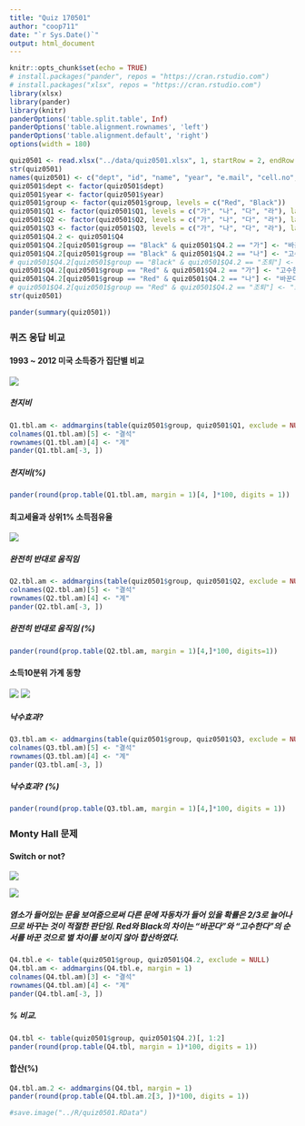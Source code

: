 ```yaml
---
title: "Quiz 170501"
author: "coop711"
date: "`r Sys.Date()`"
output: html_document
---
```


```r
knitr::opts_chunk$set(echo = TRUE)
# install.packages("pander", repos = "https://cran.rstudio.com")
# install.packages("xlsx", repos = "https://cran.rstudio.com")
library(xlsx)
library(pander)
library(knitr)
panderOptions('table.split.table', Inf)
panderOptions('table.alignment.rownames', 'left')
panderOptions('table.alignment.default', 'right')
options(width = 180)
```

```r
quiz0501 <- read.xlsx("../data/quiz0501.xlsx", 1, startRow = 2, endRow = 161, colIndex = c(3:7, 9:14), colClasses = c(rep("character", 11)), stringsAsFactors = FALSE)
str(quiz0501)
names(quiz0501) <- c("dept", "id", "name", "year", "e.mail", "cell.no", "Q1", "Q2", "Q3", "Q4", "group")
quiz0501$dept <- factor(quiz0501$dept)
quiz0501$year <- factor(quiz0501$year)
quiz0501$group <- factor(quiz0501$group, levels = c("Red", "Black"))
quiz0501$Q1 <- factor(quiz0501$Q1, levels = c("가", "나", "다", "라"), labels = c("지천태", "천지비", "풍뢰익", "산택손"))
quiz0501$Q2 <- factor(quiz0501$Q2, levels = c("가", "나", "다", "라"), labels = c("높을때 높다", "낮을떄 낮다", "높을때 낮다", "높아지면 낮아진다"))
quiz0501$Q3 <- factor(quiz0501$Q3, levels = c("가", "나", "다", "라"), labels = c("있다", "없다", "있는듯하다", "계층별로 차이"))
quiz0501$Q4.2 <- quiz0501$Q4
quiz0501$Q4.2[quiz0501$group == "Black" & quiz0501$Q4.2 == "가"] <- "바꾼다"
quiz0501$Q4.2[quiz0501$group == "Black" & quiz0501$Q4.2 == "나"] <- "고수한다"
# quiz0501$Q4.2[quiz0501$group == "Black" & quiz0501$Q4.2 == "조퇴"] <- "조퇴"
quiz0501$Q4.2[quiz0501$group == "Red" & quiz0501$Q4.2 == "가"] <- "고수한다"
quiz0501$Q4.2[quiz0501$group == "Red" & quiz0501$Q4.2 == "나"] <- "바꾼다"
# quiz0501$Q4.2[quiz0501$group == "Red" & quiz0501$Q4.2 == "조퇴"] <- "조퇴"
str(quiz0501)
```

```r
pander(summary(quiz0501))
```

### 퀴즈 응답 비교

#### 1993 ~ 2012 미국 소득증가 집단별 비교

![](../pics/Quiz0501_Q1.png)

##### 천지비

```r
Q1.tbl.am <- addmargins(table(quiz0501$group, quiz0501$Q1, exclude = NULL), margin = 1)
colnames(Q1.tbl.am)[5] <- "결석"
rownames(Q1.tbl.am)[4] <- "계"
pander(Q1.tbl.am[-3, ])
```

##### 천지비(%)

```r
pander(round(prop.table(Q1.tbl.am, margin = 1)[4, ]*100, digits = 1))
```

#### 최고세율과 상위1% 소득점유율

![](../pics/Quiz0501_Q2.png)

##### 완전히 반대로 움직임

```r
Q2.tbl.am <- addmargins(table(quiz0501$group, quiz0501$Q2, exclude = NULL), margin = 1)
colnames(Q2.tbl.am)[5] <- "결석"
rownames(Q2.tbl.am)[4] <- "계"
pander(Q2.tbl.am[-3, ])
```

##### 완전히 반대로 움직임 (%)

```r
pander(round(prop.table(Q2.tbl.am, margin = 1)[4,]*100, digits=1))
```

#### 소득10분위 가계 동향

![](../pics/Quiz0501_Q3.png)
![](../pics/no_trickle_down_effect.png)

##### 낙수효과?

```r
Q3.tbl.am <- addmargins(table(quiz0501$group, quiz0501$Q3, exclude = NULL), margin = 1)
colnames(Q3.tbl.am)[5] <- "결석"
rownames(Q3.tbl.am)[4] <- "계"
pander(Q3.tbl.am[-3, ])
```

##### 낙수효과? (%)

```r
pander(round(prop.table(Q3.tbl.am, margin = 1)[4,]*100, digits = 1))
```

### Monty Hall 문제

#### Switch or not?

![](../pics/Quiz0501_Q4_Red.png)

![](../pics/Quiz0501_Q4_Black.png)

##### 염소가 들어있는 문을 보여줌으로써 다른 문에 자동차가 들어 있을 확률은 2/3로 늘어나므로 바꾸는 것이 적절한 판단임. Red와 Black의 차이는 "바꾼다"와 "고수한다"의 순서를 바꾼 것으로 별 차이를 보이지 않아 합산하였다.  

```r
Q4.tbl.e <- table(quiz0501$group, quiz0501$Q4.2, exclude = NULL)
Q4.tbl.am <- addmargins(Q4.tbl.e, margin = 1)
colnames(Q4.tbl.am)[3] <- "결석"
rownames(Q4.tbl.am)[4] <- "계"
pander(Q4.tbl.am[-3, ])
```

##### % 비교.  

```r
Q4.tbl <- table(quiz0501$group, quiz0501$Q4.2)[, 1:2]
pander(round(prop.table(Q4.tbl, margin = 1)*100, digits = 1))
```

#### 합산(%)

```r
Q4.tbl.am.2 <- addmargins(Q4.tbl, margin = 1)
pander(round(prop.table(Q4.tbl.am.2[3, ])*100, digits = 1))
```

```r
#save.image("../R/quiz0501.RData")
```